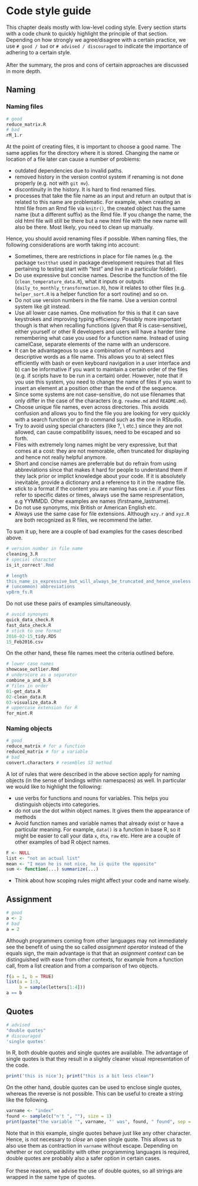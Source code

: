 # Code style guide
This chapter deals mostly with low-level coding style. Every section starts 
with a code chunk to quickly highlight the principle of that section. Depending 
on how strongly we agree/disagree with a certain practice, we use `# good / bad` 
or `# advised / discouraged` to indicate the importance of adhering to a certain
style.  
\
After the summary, the pros and cons of certain approaches are 
discussed in more depth.

## Naming 
### Naming files
```r
# good
reduce_matrix.R
# bad
rM_1.r
```
At the point of creating files, it is important to choose a good name. The same 
applies for the directory where it is stored. Changing the name or location of 
a file later can cause a number of problems: 

* outdated dependencies due to invalid paths.
* removed history in the version control system if renaming is not done properly 
  (e.g. not with `git mv`).
* discontinuity in the history. It is hard to find renamed files.
* processes that take the file name as an input and return an output that is 
  related to this name are problematic. For example, when creating an html file 
  from an Rmd file via `knitr()`, the created object has the same name (but a 
  different suffix) as the Rmd file. If you change the name, the old html file 
  will still be there but a new html file with the new name will also be there. 
  Most likely, you need to clean up manually.

Hence, you should avoid renaming files if possible. When naming files, the 
following considerations are worth taking into account:

* Sometimes, there are restrictions in place for file names (e.g. the package 
  `testthat` used in package development requires that all files pertaining to 
  testing start with "test" and live in a particular folder).
* Do use expressive but concise names. Describe the function of the file 
  (`clean_temperature_data.R`), what it inputs or outputs 
  (`daily_to_monthly_transformation.R`), how it relates to other files (e.g. 
  `helper_sort.R` is a helper function for a sort routine) and so on.
* Do not use version numbers in the file name. Use a version control system 
  like git instead.
* Use all lower case names. One motivation for this is that it can save 
  keystrokes and improving typing efficiency. Possibly more important though is 
  that when recalling functions (given that R is case-sensitive), either 
  yourself or other R developers and users will have a harder time remembering 
  what case you used for a function name. Instead of using camelCase, separate 
  elements of the name with an underscore.
* It can be advantageous to use a combination of numbers and descriptive words 
  as a file name. This allows you to a) select files efficiently with bash or 
  even keyboard navigation in a user interface and b) can be informative if you 
  want to maintain a certain order of the files (e.g. if scripts have to be run
  in a certain) order. However, note that if you use this system, you need to 
  change the name of files if you want to insert an element at a position other 
  than the end of the sequence.
* Since some systems are not case-sensitive, do not use filenames that only 
  differ in the case of the characters (e.g. `readme.md` and `README.md`).
* Choose unique file names, even across directories. This avoids confusion and
  allows you to find the file you are looking for very quickly with a search 
  function or *go to* command such as the one in RStudio.
* Try to avoid using special characters (like ?, \\ etc.) since they are not 
  allowed, can cause compatibility issues, need to be escaped and so forth.
* Files with extremely long names might be very expressive, but that comes at 
  a cost: they are not memorable, often truncated for displaying and hence not
  really helpful anymore.
* Short and concise names are preferrable but do refrain from using 
  abbreviations since that makes it hard for people to understand them if 
  they lack prior or implict knowledge about your code. If it is absolutely 
  inevitable, provide a dictionary and a reference to it in the readme file.
* stick to a format if the content you are naming has one i.e. if your files 
  refer to specific dates or times, always use the same respresentation, e.g 
  YYMMDD. Other examples are names (firstname_lastname).
* Do not use synonyms, mix British or American English etc. 
* Always use the same case for file extensions. Although `xzy.r` and `xyz.R` 
  are both recognized as R files, we recommend the latter.

To sum it up, here are a couple of bad examples for the cases described 
above. 
```r
# version number in file name
cleaning_3.R
# special character
is_it_correct'.Rmd

# length
this_name_is_expressive_but_will_always_be_truncated_and_hence_useless.pdf
# (uncommon) abbreviations
vp8rm_fs.R
```
Do not use these pairs of examples simultaneously.
```r
# avoid synonyms
quick_data_check.R 
fast_data_check.R
# stick to one format
2016-02-15_tidy.RDS
15_Feb2016.csv
```
On the other hand, these file names meet the criteria outlined before.
```r
# lower case names
showcase_outlier.Rmd
# underscore as a separator
combine_a_and_b.R
# files in order
01-get_data.R
02-clean_data.R
03-visualize_data.R
# uppercase extension for R
for_mint.R
```

### Naming objects
```r
# good
reduce_matrix # for a function
reduced_matrix # for a variable
# bad
convert.characters # resembles S3 method
```
A lot of rules that were described in the above section apply for naming objects 
(in the sense of bindings within namespaces) as well. In particular we would 
like to highlight the following: 

* use verbs for functions and nouns for variables. This helps you distinguish 
  objects into categories.
* do not use the dot within object names. It gives them the appearance of 
  methods
* Avoid function names and variable names that already exist or have a 
  particular meaning. For example, `data()` is a function in base R, so it 
  might be easier to call your data `x`, `dta`, `raw` etc. Here are a couple of 
  other examples of bad R object names.
```r
F <- NULL
list <- "not an actual list"
mean <- "I mean he is not nice, he is quite the opposite"
sum <- function(...) summarize(...)
```
* Think about how scoping rules might affect your code and name wisely. 


## Assignment
```r
# good
a <- 2
# bad 
a = 2
```
Although programmers coming from other languages may not immediately see
the benefit of using the so called *assignment operator* instead of the equals
sign, the main advantage is that that an *asignment context* can be 
distinguished with ease from other contexts, for example from a function call, 
from a list creation and from a comparison of two objects.
```r
f(a = 1, b = TRUE)
list(a = 1:3, 
     b = sample(letters[1:4]))
a == b
```


## Quotes
```r
# advised
"double quotes"
# discouraged
'single quotes'
```

In R, both double quotes and single quotes are available. The advantage of 
single quotes is that they result in a slightly cleaner visual representation of
the code. 
```r
print('this is nice'); print("this is a bit less clean")
```
On the other hand, double quotes can be used to enclose single quotes, whereas
the reverse is not possible. This can be useful to create a string like the 
following.
```r
varname <- "index"
found <- sample(c("n't ", ""), size = 1)
print(paste("the variable '", varname, "' was", found, " found", sep = ""))
```
Note that in this example, single quotes behave just like any other character. 
Hence, is not necessary to *close* an open single quote. 
This allows us to also use them as contraction in `varname` without escape. 
Depending on whether or not compatibility with other programming languages is 
required, double quotes are probably also a safer option in certain cases.  
\
For these reasons, we advise the use of double quotes, so all strings are 
wrapped in the same type of quotes.